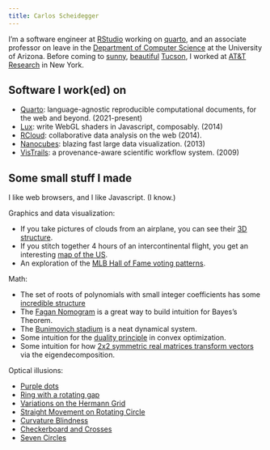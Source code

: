 ```yaml
---
title: Carlos Scheidegger
---
```


I'm a software engineer at [RStudio](https://rstudio.com) working on [quarto](https://quarto.org), and an associate professor on leave in the [Department of Computer Science](https://www.cs.arizona.edu) at the University of Arizona.  Before coming to [sunny](https://www.flickr.com/photos/cscheid/16014561642/in/dateposted-public/), [beautiful](https://twitter.com/scheidegger/status/655907096991371264) [Tucson](https://www.flickr.com/photos/cscheid/16015254715/in/dateposted-public/), I worked at [AT&T Research](https://www.research.att.com) in New York.


## Software I work(ed) on

* [Quarto](https://quarto.org): language-agnostic reproducible computational documents, for the web and beyond. (2021-present)
* [Lux](https://github.com/cscheid/lux/): write WebGL shaders in Javascript, composably. (2014)
* [RCloud](https://github.com/att/rcloud): collaborative data analysis on the web (2014).
* [Nanocubes](https://nanocubes.net): blazing fast large data visualization. (2013)
* [VisTrails](https://www.vistrails.org): a provenance-aware scientific workflow system. (2009)


## Some small stuff I made

I like web browsers, and I like Javascript. (I know.)

Graphics and data visualization:

* If you take pictures of clouds from an airplane, you can see their [3D structure](http://cscheid.net/to/clouds.html).
* If you stitch together 4 hours of an intercontinental flight, you get an interesting [map of the US](https://cscheid.net/static/windowseat).
* An exploration of the [MLB Hall of Fame voting patterns](http://cscheid.net/static/mlb-hall-of-fame-voting/).

Math:

* The set of roots of polynomials with small integer coefficients has some [incredible structure](http://cscheid.github.io/lux/demos/beauty_of_roots/beauty_of_roots.html)
* The [Fagan Nomogram](https://cscheid.net/projects/fagan_nomogram/) is a great way to build intuition for Bayes’s Theorem.
* The [Bunimovich stadium](https://cscheid.net/projects/bunimovich_stadium/) is a neat dynamical system.
* Some intuition for the [duality principle](https://cscheid.net/writing/data_science/duality.html) in convex optimization.
* Some intuition for how [2x2 symmetric real matrices transform vectors](https://cscheid.net/courses/fal16/cs444/lectures/lecture15/eigenvectors.html) via the eigendecomposition.

Optical illusions:

* [Purple dots](https://cscheid.net/projects/illusions/purple-dots/)
* [Ring with a rotating gap](https://cscheid.net/projects/illusions/ring-gap/)
* [Variations on the Hermann Grid](https://cscheid.net/projects/illusions/variations-on-the-hermann-grid/)
* [Straight Movement on Rotating Circle](https://cscheid.net/projects/illusions/straight-movement-on-circle/)
* [Curvature Blindness](/hacks/curvature-blindness.qmd)
* [Checkerboard and Crosses](https://cscheid.net/projects/illusions/checkerboard-crosses/)
* [Seven Circles](https://cscheid.net/projects/illusions/seven-circles/)
